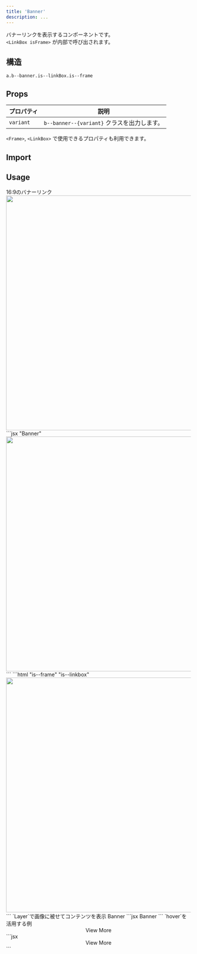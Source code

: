```yaml
---
title: 'Banner'
description: ...
---
```





バナーリンクを表示するコンポーネントです。  
`<LinkBox isFrame>` が内部で呼び出されます。


## 構造
```pug
a.b--banner.is--linkBox.is--frame
```



## Props

| プロパティ | 説明 |
|---|---|
|`variant`| `b--banner--{variant}` クラスを出力します。|

`<Frame>`, `<LinkBox>` で使用できるプロパティも利用できます。

## Import

<ImportCode component='Banner' />



## Usage

<Preview>
	<PreviewTitle>16:9のバナーリンク</PreviewTitle>
	<PreviewArea p='30'>
		<Banner href='#banner-link' aspect='bronze'>
			<img src='/img/img-2.jpg' alt='' width='960' height='640' loading='lazy' />
		</Banner>
	</PreviewArea>
	<PreviewCode slot='tab' label='JSX'>
```jsx "Banner"
<Banner href='#banner-link' aspect='bronze'>
	<img src='/img.jpg' alt='' width='960' height='640' loading='lazy' />
</Banner>
```
	</PreviewCode>
	<PreviewCode slot='tab' label='HTML'>
```html "is--frame" "is--linkbox"
<a class="b--banner is--frame is--linkBox -aspect:bronze -hov:fade" href="#banner-link">
	<img src="/img.jpg" alt="" width="960" height="640" loading="lazy">
</a>
```
	</PreviewCode>
</Preview>


<Preview>
	<PreviewTitle>`Layer`で画像に被せてコンテンツを表示</PreviewTitle>
	<PreviewArea p='30'>
		<Banner href='#banner-link' aspect='bronze' bdrs='l'>
			<Media src='/img/img-3.jpg' alt='' width='960' height='640' loading='lazy' />
			<Layer bgc='black' op='0.5' />
			<Stack pos='a' inset='0' jc='c' g='5' px='40' c='white' lh='s'>
				<Text fz='xl' fw='bold'>Banner</Text>
				<DammyText fz='s' lang='ja' length='s'/>
			</Stack>
		</Banner>
	</PreviewArea>
	<PreviewCode>
		```jsx
		<Banner href='#banner-link' aspect='bronze' bdrs='l'>
			<Media src='/img/img-3.jpg' alt='' width='960' height='640' loading='lazy' />
			<Layer bgc='black' op='0.5' />
			<Stack pos='a' inset='0' jc='c' g='5' px='40' c='white' lh='s'>
				<Text fz='xl' fw='bold'>Banner</Text>
				<DammyText fz='s' lang='ja' length='s'/>
			</Stack>
		</Banner>
		```
	</PreviewCode>
</Preview>

<Preview>
	<PreviewTitle>`hover`を活用する例</PreviewTitle>
	<PreviewArea p='30'>
		<Banner href='#banner-link' aspect='16/9' hov='pass' bdrs='l'>
			<Media src='/img/img-1.jpg' alt='' width='960' height='640' loading='lazy' />
			<Layer bgc='black:20%' blur='4px' hov='get:show'/>
			<Center isLayer hov='get:show'>
				<Text bgc='black' c='white' bdrs='full' px='30' py='20' lh='s'>View More</Text>
			</Center>
		</Banner>
	</PreviewArea>
<PreviewCode>
```jsx
<Banner href='#banner-link' aspect='16/9' hov='pass' bdrs='l'>
	<Media src='/img/img-1.jpg' alt='' width='960' height='640' loading='lazy' />
	<Layer bgc='black:20%' blur='4px' hov='get:show'/>
	<Center isLayer hov='get:show'>
		<Text bgc='black' c='white' bdrs='full' px='30' py='20' lh='s'>View More</Text>
	</Center>
</Banner>
```
</PreviewCode>
</Preview>
